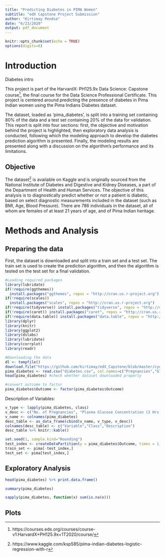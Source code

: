 ```yaml
---
title: "Predicting Diabetes in PIMA Women"
subtitle: "edX Capstone Project Submission"
author: "Kirtimay Pendse"
date: "6/23/2020"
output: pdf_document
---
```


```r
knitr::opts_chunk$set(echo = TRUE)
options(digits=6)
```

# Introduction

Diabetes intro

This project is part of the HarvardX: PH125.9x Data Science: Capstone course^[https://courses.edx.org/courses/course-v1:HarvardX+PH125.9x+1T2020/course/], the final course for the Data Science Professional Certificate. This project is centered around predicting the presence of diabetes in Pima Indian women using the Pima Indians Diabetes dataset. 

The dataset, loaded as 'pima_diabetes', is split into a training set containing 80% of the data and a test set containing 20% of the data for validation. This report is split into four sections: first, the objective and motivation behind the project is highlighted, then exploratory data analysis is conducted, following which the modeling approach to develop the diabetes prediction algorithm is presented. Finally, the modeling results are presented along with a discussion on the algorithm's performance and its limitations.

## Objective

The dataset^[https://www.kaggle.com/ksp585/pima-indian-diabetes-logistic-regression-with-r] is available on Kaggle and is originally sourced from the National Institute of Diabetes and Digestive and Kidney Diseases, a part of the Department of Health and Human Services. The objective of this analysis is to diagnostically predict whether or not a patient is diabetic, based on select diagnostic measurements included in the dataset (such as BMI, Age, Blood Pressure). There are 786 individuals in the dataset, all of whom are females of at least 21 years of age, and of Pima Indian heritage.


# Methods and Analysis

## Preparing the data

First, the dataset is downloaded and split into a train set and a test set. The train set is used to create the prediction algorithm, and then the algorithm is tested on the test set for a final validation.


```r
#Loading required packages
library(lubridate)
if(!require(ggthemes)) 
  install.packages("ggthemes", repos = "http://cran.us.r-project.org")
if(!require(scales)) 
  install.packages("scales", repos = "http://cran.us.r-project.org")
if(!require(tidyverse)) install.packages("tidyverse", repos = "http://cran.us.r-project.org")
if(!require(caret)) install.packages("caret", repos = "http://cran.us.r-project.org")
if(!require(data.table)) install.packages("data.table", repos = "http://cran.us.r-project.org")
library(dplyr)
library(knitr)
library(ggplot2)
library(dslabs)
library(lubridate)
library(corrplot)
library(readr)

#Downloading the data
dl <- tempfile()
download.file("https://github.com/kirtimay/edX_Capstone/blob/master/cyo-diabetes/diabetes.csv", dl)
pima_diabetes <- read.csv("diabetes.csv", col.names=c("Pregnancies","Glucose","BP","SkinThickness","Insulin","BMI","DPF","Age","Outcome"))
head(pima_diabetes) #check whether dataset downloaded properly

#convert outcome to factor
pima_diabetes$Outcome <- factor(pima_diabetes$Outcome)
```


Description of Variables:

```r
v_type <- lapply(pima_diabetes, class)
v_desc <- c("No. of Pregnancies", "Plasma Glucose Concentration (2 Hrs after an oral test)", "Diastolic BP (mm Hg)", "Triceps Skin Thickness (mm)", "2 Hour Serum Insulin (uU/mL)", "Body Mass Index", "Diabetes Pedigree Function (synthesis of family history)", "Age in Years", "Presence of Diabetes")
v_name <- colnames(pima_diabetes)
desc_table <- as_data_frame(cbind(v_name, v_type, v_desc))
colnames(desc_table) <- c("Variable","Class","Description")
desc_table %>% knitr::kable()

```

```r
set.seed(1, sample.kind="Rounding")
test_index <- createDataPartition(y = pima_diabetes$Outcome, times = 1, p = 0.2, list = FALSE)
train_set <- pima[-test_index,]
test_set <- pima[test_index,]
```

## Exploratory Analysis

```r
head(pima_diabetes) %>% print.data.frame() 
```

```r
summary(pima_diabetes) 
```


```r
sapply(pima_diabetes, function(x) sum(is.na(x)))
```


## Plots

